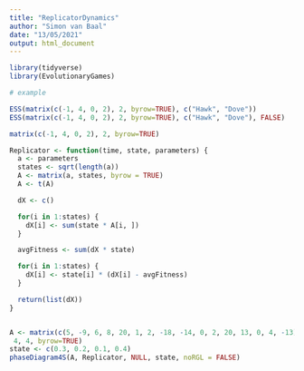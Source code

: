 ```yaml
---
title: "ReplicatorDynamics"
author: "Simon van Baal"
date: "13/05/2021"
output: html_document
---
```


```r
library(tidyverse)
library(EvolutionaryGames)

```


```r
# example

ESS(matrix(c(-1, 4, 0, 2), 2, byrow=TRUE), c("Hawk", "Dove"))
ESS(matrix(c(-1, 4, 0, 2), 2, byrow=TRUE), c("Hawk", "Dove"), FALSE)

matrix(c(-1, 4, 0, 2), 2, byrow=TRUE)

```

```r

Replicator <- function(time, state, parameters) {
  a <- parameters
  states <- sqrt(length(a))
  A <- matrix(a, states, byrow = TRUE)
  A <- t(A)

  dX <- c()

  for(i in 1:states) {
    dX[i] <- sum(state * A[i, ])
  }

  avgFitness <- sum(dX * state)

  for(i in 1:states) {
    dX[i] <- state[i] * (dX[i] - avgFitness)
  }

  return(list(dX))
}


A <- matrix(c(5, -9, 6, 8, 20, 1, 2, -18, -14, 0, 2, 20, 13, 0, 4, -13),
 4, 4, byrow=TRUE)
state <- c(0.3, 0.2, 0.1, 0.4)
phaseDiagram4S(A, Replicator, NULL, state, noRGL = FALSE)


```